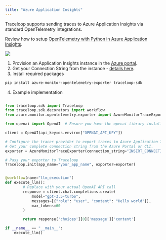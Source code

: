 ```yaml
---
title: "Azure Application Insights"
---
```


Traceloop supports sending traces to Azure Application Insights via standard OpenTelemetry integrations.

Review how to setup [OpenTelemetry with Python in Azure Application Insights](https://learn.microsoft.com/en-us/azure/azure-monitor/app/opentelemetry-enable?tabs=python).

<Frame>
  <img src="/img/integrations/azure.png" />
</Frame>

1. Provision an Application Insights instance in the [Azure portal](https://portal.azure.com/).
2. Get your Connection String from the instance - [details here](https://learn.microsoft.com/en-us/azure/azure-monitor/app/sdk-connection-string?tabs=python).
3. Install required packages

```bash
pip install azure-monitor-opentelemetry-exporter traceloop-sdk
```

4. Example implementation

```python

from traceloop.sdk import Traceloop
from traceloop.sdk.decorators import workflow
from azure.monitor.opentelemetry.exporter import AzureMonitorTraceExporter

from openai import OpenAI  # Ensure you have the openai library installed

client = OpenAI(api_key=os.environ["OPENAI_API_KEY"])

# Configure the tracer provider to export traces to Azure Application Insights.
# Get your complete connection string from the Azure Portal or CLI.
exporter = AzureMonitorTraceExporter(connection_string="INSERT_CONNECTION_STRING_HERE")

# Pass your exporter to Traceloop
Traceloop.init(app_name="your_app_name", exporter=exporter)


@workflow(name="llm_execution")
def execute_llm():
        # Replace with your actual OpenAI API call
        response = client.chat.completions.create(
            model="gpt-3.5-turbo",
            messages=[{"role": "user", "content": "Hello world"}],
            max_tokens=60
        )

        return response['choices'][0]['message']['content']

if __name__ == "__main__":
    execute_llm()
```
